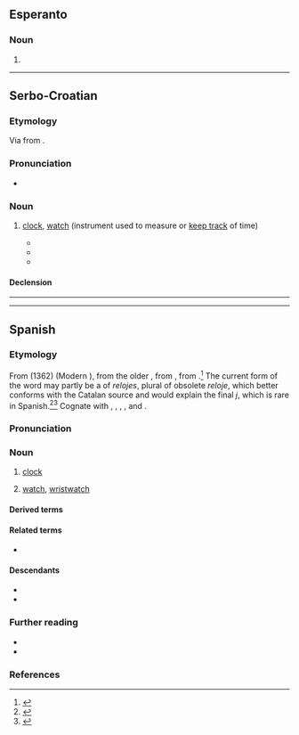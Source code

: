 ==Esperanto==

===Noun===
{{eo-head}}

# {{eo-form of|rel|oj}}

----

==Serbo-Croatian==

===Etymology===
Via {{bor|sh|dlm|-}} from {{der|sh|grc-koi|ὡρολόγιον}}.

===Pronunciation===
* {{sh-IPA|rèlōj}}

===Noun===
{{sh-noun|g=m|head=rèlōj}}

# {{lb|sh|regional|Chakavian|Croatia}} [[clock]], [[watch]] (instrument used to measure or [[keep track]] of time)
#: {{syn|sh|sȃt}}
#* {{quote-journal|sh|year=1908|work=Zbornik za narodni život i običaje južnih slavena|page=210|passage=Trevi ga jedan gospodin pa mu reče: „Ajde ti sa mnom!” I odoše u jednu krčmu. Izvadi taj gospodin '''reloj''' pa gleda […]}}
#* {{quote-book|sh|author={{w|Milan Begović}}|title=Dunja u kovčegu|year=1921|passage=Šta, gledaš moje ruke? Sve su pocrnjele — trijebili smo mlade orahe. Ali kad sazriju ti ćeš mi već napraviti grontulju! Danas sam ti opet bolestan — najeli smo se oskoruša. Daj mi forint — danas je Rožarica. Kupit ću harmoniku i '''reloj'''. I Krste ima '''reloj'''. A Jozo harmoniku.}}
#* {{quote-journal|sh|year=1997|work={{w|Zadarska smotra|lang=hr}}|volume=46 [= Domaća Rič 4]|page=390|passage=Zvono je ocarinjeno i tri puta na dan opominjalo da se izmoli Zdravomarija. Ono zvonjenje za podne bijaše kao seoski '''''reloj''''', jer su domaćice hrlile da ne zakasnu s ručkom.}}

====Declension====
{{sh-decl-noun
|rèlōj|relòji
|relòja|relójā
|relòju|relòji
|rèlōj|relòje
|relòju|relòji
|relòju|relòjima
|relòjem|relòjima}}

----

{{c|sh|Time}}

----

==Spanish==

===Etymology===
From {{bor|es|roa-oca|relotge}} (1362) (Modern {{cog|ca|rellotge}}), from the older {{m|roa-oca|orollotge}}, from {{der|es|la|hōrologium}}, from {{der|es|grc|ὡρολόγιον}}.<ref>{{cite-book
|last=Gómez de Silva
|first=Guido
|year=1988
|title=Breve diccionario etimológico de la lengua española
|publisher=[[w:Fondo de Cultura Económica|Fondo de Cultura Económica]]
|location=Mexico
|language=es
|isbn=968-16-2812-8
}}</ref> The current form of the word may partly be a {{glossary|back-formation}} of ''relojes'', plural of obsolete ''reloje'', which better conforms with the Catalan source and would explain the final ''j'', which is rare in Spanish.<ref>{{R:es:BDELC}}</ref><ref>{{cite-book
|last=Musa
|first=Héctor Eduardo
|year=2006
|title=Cómo mira y ve el argentino
|url=http://books.google.com/books?id=4MpdmSu66FQC&pg=PA101&lpg=PA101&dq=1362+relotge&source=bl&ots=qUw5xXkWUA&sig=lXEVYVT0UXSbygQQrPTJDnFgI6k&hl=en&ei=B8CwTuXREeWQsQK9-dm4AQ&sa=X&oi=book_result&ct=result&resnum=3&ved=0CDYQ6AEwAg#v=onepage&q=1362%20relotge&f=false
|publisher=Editorial Dunken
|location=Buenos Aires, Argentina
|language=es
|isbn=9870216218
}}</ref>
Cognate with {{inh|pt|roa-opt|relojo}}, {{cog|pt|relógio}}, {{cog|en|horologe}}, {{cog|fr|horloge}}, {{cog|it|orologio}} and {{cog|ro|orologiu}}.

===Pronunciation===
{{es-IPA|reló}}
{{es-IPA}}
{{es-IPA|relóg}}

===Noun===
{{es-noun|m}}

# [[clock]]
#: {{syn|es|pandil|q1=Isleño}}
# [[watch]], [[wristwatch]]
#: {{syn|es|reloj de pulsera|peluco|q2=colloquial}}

====Derived terms====
{{der3|es
|contra el reloj
|contrarreloj
|en el sentido de las agujas del reloj
|en sentido contrario a las agujas del reloj
|reloj analógico
|reloj atómico
|reloj cucú
|reloj de agua
|reloj de arena
|reloj de bolsillo
|reloj de campana
|reloj de cuco
|reloj de longitudes
|reloj de música
|reloj de pared
|reloj de péndola
|reloj de péndulo
|reloj de pie
|reloj de pulsera
|reloj de repetición
|reloj de sol
|reloj despertador
|reloj digital
|relojero
|reloj magistral
|reloj marino
|reloj molecular
|reloj solar
|relojería
|relojear}}

====Related terms====
* {{l|es|hora}}

====Descendants====
* {{desc|pt|relógio|bor=1}}
* {{desc|tl|relo|bor=1}}

===Further reading===
* {{pedia|lang=es}}
* {{R:DRAE}}

===References===
<references />

{{C|es|Clocks|Time}}